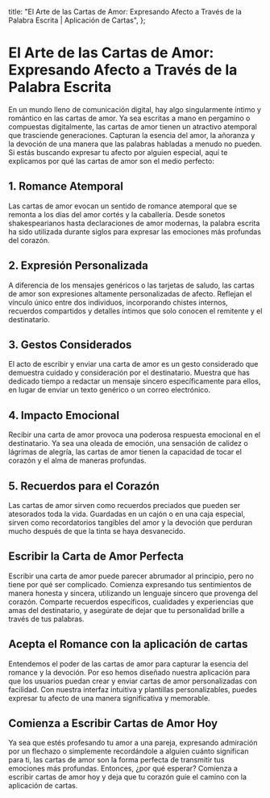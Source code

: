 
  title: "El Arte de las Cartas de Amor: Expresando Afecto a Través de la Palabra Escrita | Aplicación de Cartas",
};

# El Arte de las Cartas de Amor: Expresando Afecto a Través de la Palabra Escrita

<MdxImage src="/blog/art-love-letters.jpg" alt="El Arte de las Cartas de Amor: Expresando Afecto a Través de la Palabra Escrita" width={800} height={700} />

En un mundo lleno de comunicación digital, hay algo singularmente íntimo y romántico en las cartas de amor. Ya sea escritas a mano en pergamino o compuestas digitalmente, las cartas de amor tienen un atractivo atemporal que trasciende generaciones. Capturan la esencia del amor, la añoranza y la devoción de una manera que las palabras habladas a menudo no pueden. Si estás buscando expresar tu afecto por alguien especial, aquí te explicamos por qué las cartas de amor son el medio perfecto:

## 1. Romance Atemporal

Las cartas de amor evocan un sentido de romance atemporal que se remonta a los días del amor cortés y la caballería. Desde sonetos shakespearianos hasta declaraciones de amor modernas, la palabra escrita ha sido utilizada durante siglos para expresar las emociones más profundas del corazón.

## 2. Expresión Personalizada

A diferencia de los mensajes genéricos o las tarjetas de saludo, las cartas de amor son expresiones altamente personalizadas de afecto. Reflejan el vínculo único entre dos individuos, incorporando chistes internos, recuerdos compartidos y detalles íntimos que solo conocen el remitente y el destinatario.

## 3. Gestos Considerados

El acto de escribir y enviar una carta de amor es un gesto considerado que demuestra cuidado y consideración por el destinatario. Muestra que has dedicado tiempo a redactar un mensaje sincero específicamente para ellos, en lugar de enviar un texto genérico o un correo electrónico.

## 4. Impacto Emocional

Recibir una carta de amor provoca una poderosa respuesta emocional en el destinatario. Ya sea una oleada de emoción, una sensación de calidez o lágrimas de alegría, las cartas de amor tienen la capacidad de tocar el corazón y el alma de maneras profundas.

## 5. Recuerdos para el Corazón

Las cartas de amor sirven como recuerdos preciados que pueden ser atesorados toda la vida. Guardadas en un cajón o en una caja especial, sirven como recordatorios tangibles del amor y la devoción que perduran mucho después de que la tinta se haya desvanecido.

## Escribir la Carta de Amor Perfecta

Escribir una carta de amor puede parecer abrumador al principio, pero no tiene por qué ser complicado. Comienza expresando tus sentimientos de manera honesta y sincera, utilizando un lenguaje sincero que provenga del corazón. Comparte recuerdos específicos, cualidades y experiencias que amas del destinatario, y asegúrate de dejar que tu personalidad brille a través de tus palabras.

## Acepta el Romance con la aplicación de cartas

Entendemos el poder de las cartas de amor para capturar la esencia del romance y la devoción. Por eso hemos diseñado nuestra aplicación para que los usuarios puedan crear y enviar cartas de amor personalizadas con facilidad. Con nuestra interfaz intuitiva y plantillas personalizables, puedes expresar tu afecto de una manera significativa y memorable.

## Comienza a Escribir Cartas de Amor Hoy

Ya sea que estés profesando tu amor a una pareja, expresando admiración por un flechazo o simplemente recordándole a alguien cuánto significan para ti, las cartas de amor son la forma perfecta de transmitir tus emociones más profundas. Entonces, ¿por qué esperar? Comienza a escribir cartas de amor hoy y deja que tu corazón guíe el camino con la aplicación de cartas.
